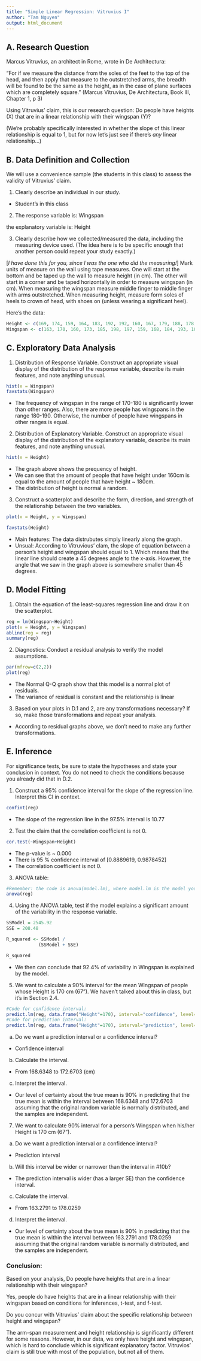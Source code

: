 ```yaml
---
title: "Simple Linear Regression: Vitruvius I"
author: "Tam Nguyen"
output: html_document
---
```


A. Research Question
------------------------------------
Marcus Vitruvius, an architect in Rome, wrote in De Architectura:

“For if we measure the distance from the soles of the feet to the top of the head, and then apply that measure to the outstretched arms, the breadth will be found to be the same as the height, as in the case of plane surfaces which are completely square.”
(Marcus Vitruvius, De Architectura, Book III, Chapter 1, p 3)

Using Vitruvius’ claim, this is our research question: Do people have heights (X) that are in a linear relationship with their wingspan (Y)?

(We're probably specifically interested in whether the slope of this linear relationship is equal to 1, but for now let's just see if there's *any* linear relationship...)

B. Data Definition and Collection
------------------------------------
We will use a convenience sample (the students in this class) to assess the validity of Vitruvius’ claim.

1. Clearly describe an individual in our study.

- Student's in this class

2. The response variable is: Wingspan

the explanatory variable is: Height 


3. Clearly describe how we collected/measured the data, including the measuring device used.  (The idea here is to be specific enough that another person could repeat your study exactly.)

[*I have done this for you, since I was the one who did the measuring!*]
Mark units of measure on the wall using tape measures.  One will start at the bottom and be taped up the wall to measure height (in cm).  The other will start in a corner and be taped horizontally in order to measure wingspan (in cm).  When measuring the wingspan measure middle finger to middle finger with arms outstretched.  When measuring height, measure form soles of heels to crown of head, with shoes on (unless wearing a significant heel). 

Here's the data:
```r
Height <- c(169, 174, 159, 164, 183, 192, 192, 160, 167, 179, 188, 178, 185, 184, 157)
Wingspan <- c(163, 170, 160, 173, 185, 198, 197, 159, 168, 184, 193, 181, 184, 184, 153)

```

C. Exploratory Data Analysis
------------------------------------
1. Distribution of Response Variable.
Construct an appropriate visual display of the distribution of the response variable, describe its main features, and note anything unusual.
```r
hist(x = Wingspan)
favstats(Wingspan)
```


- The frequency of wingspan in the range of 170-180 is significantly lower than other ranges. Also, there are more people has wingspans in the range 180-190. Otherwise, the number of people have wingspans in other ranges is equal. 

2. Distribution of Explanatory Variable.
Construct an appropriate visual display of the distribution of the explanatory variable, describe its main features, and note anything unusual.

```r
hist(x = Height)
```

- The graph above shows the prequency of height. 
- We can see that the amount of people that have height under 160cm is equal to the amount of people that have height ~ 180cm. 
- The distribution of height is normal a random.

3. Construct a scatterplot and describe the form, direction, and strength of the relationship between the two variables.
```r
plot(x = Height, y = Wingspan)
```
```r
favstats(Height)
```

- Main features: The data distrubutes simply linearly along the graph. 
- Unsual: According to Vitruvious' clam, the slope of equation between a person's height and wingspan should equal to 1. Which means that the linear line should create a 45 degrees angle to the x-axis. However, the angle that we saw in the graph above is somewhere smaller than 45 degrees. 

D. Model Fitting
----------------------------
1. Obtain the equation of the least-squares regression line and draw it on the scatterplot.
```r
reg = lm(Wingspan~Height)
plot(x = Height, y = Wingspan)
abline(reg = reg)
summary(reg)
```


2. Diagnostics: Conduct a residual analysis to verify the model assumptions.
```r
par(mfrow=c(2,2))
plot(reg)
```

- The Normal Q-Q graph show that this model is a normal plot of residuals.
- The variance of residual is constant and the relationship is linear

3. Based on your plots in D.1 and 2, are any transformations necessary?  If so, make those transformations and repeat your analysis.
- According to residual graphs above, we don't need to make any further transformations. 

E. Inference
----------------------------
For significance tests, be sure to state the hypotheses and state your conclusion in context.  You do not need to check the conditions because you already did that in D.2.

1. Construct a 95% confidence interval for the slope of the regression line.  Interpret this CI in context.


```r
confint(reg)
```
- The slope of the regression line in the 97.5% interval is 10.77

2. Test the claim that the correlation coefficient is not 0.
```r
cor.test(~Wingspan+Height)
```

- The p-value is ~ 0.000
- There is 95 % confidence interval of  [0.8889619, 0.9878452] 
- The correlation coefficient is not 0.

3. ANOVA table:
```r
#Remember: the code is anova(model.lm), where model.lm is the model you fit in part D
anova(reg)
```


4. Using the ANOVA table, test if the model explains a significant amount of the variability in the response variable.
```r
SSModel = 2545.92
SSE = 208.48

R_squared <- SSModel /
            (SSModel + SSE)

R_squared
```

- We then can conclude that 92.4\% of variability in Wingspan is explained by the model. 

5. We want to calculate a 90% interval for the mean Wingspan of people whose Height is 170 cm (67"). We haven't talked about this in class, but it's in Section 2.4.

```r
#Code for confidence interval:
predict.lm(reg, data.frame("Height"=170), interval="confidence", level=0.9)
#Code for prediction interval:
predict.lm(reg, data.frame("Height"=170), interval="prediction", level=0.9)
```

a. Do we want a prediction interval or a confidence interval? 
- Confidence interval

b. Calculate the interval. 
- From 168.6348 to 172.6703 (cm)

c. Interpret the interval.
- Our level of certainty about the true mean is 90% in predicting that the true mean is within the interval between 168.6348 and 172.6703 assuming that the original random variable is normally distributed, and the samples are independent.

7. We want to calculate 90% interval for a person's Wingspan when his/her Height is 170 cm (67"). 

a. Do we want a prediction interval or a confidence interval? 
- Prediction interval

b.  Will this interval be wider or narrower than the interval in \#10b?
- The prediction interval is wider (has a larger SE) than the confidence interval.

c. Calculate the interval. 

- From 163.2791 to 178.0259
d.  Interpret the interval.

- Our level of certainty about the true mean is 90% in predicting that the true mean is within the interval between 163.2791 and 178.0259 assuming that the original random variable is normally distributed, and the samples are independent.

### Conclusion: 
Based on your analysis, Do people have heights that are in a linear relationship with their wingspan?

Yes, people do have heights that are in a linear relationship with their wingspan based on conditions for inferences, t-test, and f-test. 

Do you concur with Vitruvius’ claim about the specific relationship between height and wingspan?

The arm-span measurement and height relationship is significantly different for some reasons. However, in our data, we only have height and wingspan, which is hard to conclude which is significant explanatory factor. Vitruvios' claim is still true with most of the population, but not all of them.

